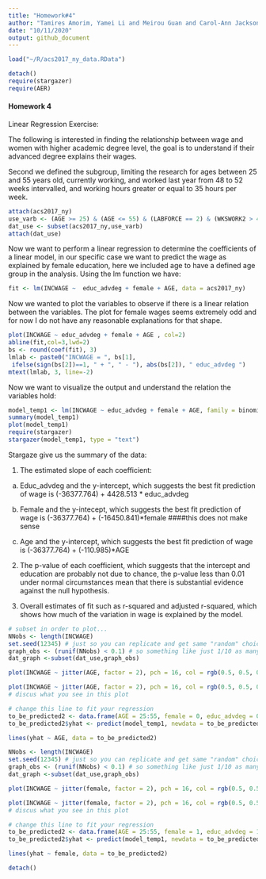 ---
title: "Homework#4"
author: "Tamires Amorim, Yamei Li and Meirou Guan and Carol-Ann Jackson"
date: "10/11/2020"
output: github_document 
---

```{r , include =FALSE}
load("~/R/acs2017_ny_data.RData")
```


```{r workspace, include=FALSE}
detach()
require(stargazer)
require(AER)
```

#### Homework 4

Linear Regression Exercise: 

The following is interested in finding the relationship between wage and women with higher academic degree level, the goal is to understand if their advanced degree explains their wages. 



Second we defined the subgroup, limiting the research for ages between 25 and 55 years old, currently working, and worked last year from 48 to 52 weeks intervalled, and working hours greater or equal to 35 hours per week.
```{r}
attach(acs2017_ny)
use_varb <- (AGE >= 25) & (AGE <= 55) & (LABFORCE == 2) & (WKSWORK2 > 4) & (UHRSWORK >= 35)
dat_use <- subset(acs2017_ny,use_varb) 
attach(dat_use)
```


Now we want to perform a linear regression to determine the coefficients of a linear model, in our specific case we want to predict the wage as explained by female education, here we included age to have a defined age group in the analysis. 
Using the lm function we have:
```{r}
fit <- lm(INCWAGE ~  educ_advdeg + female + AGE, data = acs2017_ny)
```


Now we wanted to plot the variables to observe if there is a linear relation between the variables. The plot for female wages seems extremely odd and for now I do not have any reasonable explanations for that shape.
```{r}
plot(INCWAGE ~ educ_advdeg + female + AGE , col=2)
abline(fit,col=3,lwd=2)
bs <- round(coef(fit), 3)
lmlab <- paste0("INCWAGE = ", bs[1],
 ifelse(sign(bs[2])==1, " + ", " - "), abs(bs[2]), " educ_advdeg ")
mtext(lmlab, 3, line=-2)
```

Now we want to visualize the output and understand the relation the variables hold: 
```{r}
model_temp1 <- lm(INCWAGE ~ educ_advdeg + female + AGE, family = binomial, data = dat_use)
summary(model_temp1)
plot(model_temp1)
require(stargazer)
stargazer(model_temp1, type = "text")
```

Stargaze give us the summary of the data: 

1. The estimated slope of each coefficient:

a) Educ_advdeg and the y-intercept, which suggests the best fit prediction of wage is (-36377.764) + 4428.513 * educ_advdeg

b) Female and the y-intecept, which suggests the best fit prediction of wage is (-36377.764) + (-16450.841)*female ####this does not make sense

c) Age and the y-intercept, which suggests the best fit prediction of wage is (-36377.764) + (-110.985)*AGE 

2. The p-value of each coefficient, which suggests that the intercept and education are probably not due to chance, the p-value less than 0.01 under normal circumstances mean that there is substantial evidence against the null hypothesis. 

3. Overall estimates of fit such as r-squared and adjusted r-squared, which shows how much of the variation in wage is explained by the model. 


```{r}
# subset in order to plot...
NNobs <- length(INCWAGE)
set.seed(12345) # just so you can replicate and get same "random" choices
graph_obs <- (runif(NNobs) < 0.1) # so something like just 1/10 as many obs
dat_graph <-subset(dat_use,graph_obs)  

plot(INCWAGE ~ jitter(AGE, factor = 2), pch = 16, col = rgb(0.5, 0.5, 0.5, alpha = 0.2), data = dat_graph)

plot(INCWAGE ~ jitter(AGE, factor = 2), pch = 16, col = rgb(0.5, 0.5, 0.5, alpha = 0.2), ylim = c(0,150000), data = dat_graph)
# discus what you see in this plot

# change this line to fit your regression
to_be_predicted2 <- data.frame(AGE = 25:55, female = 0, educ_advdeg = 0)
to_be_predicted2$yhat <- predict(model_temp1, newdata = to_be_predicted2)

lines(yhat ~ AGE, data = to_be_predicted2)
```

```{r}
NNobs <- length(INCWAGE)
set.seed(12345) # just so you can replicate and get same "random" choices
graph_obs <- (runif(NNobs) < 0.1) # so something like just 1/10 as many obs
dat_graph <-subset(dat_use,graph_obs)  

plot(INCWAGE ~ jitter(female, factor = 2), pch = 16, col = rgb(0.5, 0.5, 0.5, alpha = 0.2), data = dat_graph)

plot(INCWAGE ~ jitter(female, factor = 2), pch = 16, col = rgb(0.5, 0.5, 0.5, alpha = 0.2), ylim = c(0,150000), data = dat_graph)
# discus what you see in this plot

# change this line to fit your regression
to_be_predicted2 <- data.frame(AGE = 25:55, female = 1, educ_advdeg = 1)
to_be_predicted2$yhat <- predict(model_temp1, newdata = to_be_predicted2)

lines(yhat ~ female, data = to_be_predicted2)
```



```{r}
detach()
```

